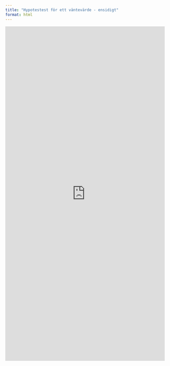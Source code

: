 ```yaml
---
title: "Hypotestest för ett väntevärde - ensidigt"
format: html
---
```


<iframe width="100%" height="1060" frameborder="0"
  src="https://observablehq.com/embed/@mattiasvillani/hypotestest--vantevarde@1001?cells=modelltext%2Chypotestext%2Cviewof+inputs%2Ctextresults%2Cplt_pdf"></iframe>